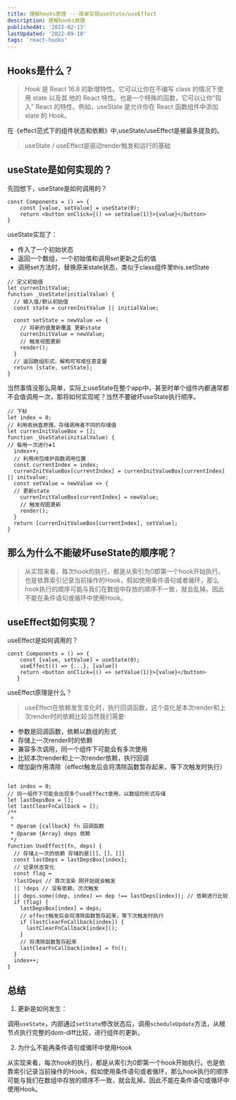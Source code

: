 ```yaml
---
title: 理解hooks原理 ---简单实现useState/useEffect
description: 理解hooks原理
publishedAt: '2022-02-13'
lastUpdated: '2022-09-18'
tags: 'react-hooks'
---
```


## Hooks是什么？
> *Hook* 是 React 16.8 的新增特性。它可以让你在不编写 class 的情况下使用 state 以及其 他的 React 特性。也是一个特殊的函数，它可以让你“钩入” React 的特性。例如，useState 是允许你在 React 函数组件中添加 state 的 Hook。

 在《effect范式下的组件状态和依赖》中,useState/useEffect是被最多提及的。   
> useState / useEffect是驱动render触发和运行的基础

## useState是如何实现的？

先回想下，useState是如何调用的？

```
const Components = () => {
    const [value, setValue] = useState(0);
    return <button onClick={() => setValue(1)}>{value}</button>
}
```
useState实现了：
- 传入了一个初始状态
- 返回一个数组，一个初始值和调用set更新之后的值
- 调用set方法时，替换原来state状态，类似于class组件里this.setState

```
// 定义初始值
let currenInitValue;
function _UseState(initialValue) {
  // 输入值/默认初始值
  const state = currenInitValue || initialValue;
  
  const setState = newValue => {
    // 将新的值重新覆盖 更新state
    currenInitValue = newValue;
    // 触发视图更新
    render();
  }
  // 返回数组形式，解构可写成任意变量
  return [state, setState];
}

```
当然事情没那么简单，实际上useState在整个app中，甚至时单个组件内都通常都不会值调用一次，那将如何实现呢？当然不要破坏useState执行顺序。


```
// 下标
let index = 0;
// 利用收纳盒原理。存储调用者不同的存储值
let currenInitValueBox = [];
function _UseState(initialValue) {
// 每用一次进行➕1
  index++;
  // 利用闭包维护函数调用位置
  const currentIndex = index;
  currenInitValueBox[currentIndex] = currenInitValueBox[currentIndex] || initvalue;
  const setValue = newValue => {
  // 更新state
    currenInitValueBox[currentIndex] = newValue;
    // 触发视图更新
    render();
  }
  return [currenInitValueBox[currentIndex], setValue];
}
```
## 那么为什么不能破坏useState的顺序呢？
>从实现来看，每次hook的执行，都是从索引为0即第一个hook开始执行。也是依靠索引记录当前操作的Hook，假如使用条件语句或者循环，那么hook执行的顺序可能与我们在数组中存放的顺序不一致，就会乱掉。因此不能在条件语句或循环中使用Hook。
## useEffect如何实现？
useEffect是如何调用的？

```
const Components = () => { 
    const [value, setValue] = useState(0); 
    useEffect(() => {...}, [value])
    return <button onClick={() => setValue(1)}>{value}</button> 
   }
```
useEffect原理是什么？

>useEffect在依赖发生变化时，执行回调函数，这个变化是本次render和上次render时的依赖比较当然我们需要:
- 参数是回调函数，依赖以数组的形式
- 存储上一次render时的依赖
- 兼容多次调用，同一个组件下可能会有多次使用
- 比较本次render和上一次render依赖，执行回调
- 增加副作用清除（effect触发后会将清除函数暂存起来，等下次触发时执行）

```
    
let index = 0;
// 同一组件下可能会出现多个useEffect使用，以数组的形式存储
let lastDepsBox = [];
let lastClearFnCallback = [];
/**
 * 
 * @param {callback} fn 回调函数
 * @param {Array} deps 依赖
 */
function UseEffect(fn, deps) {
  // 存储上一次的依赖 存储的是[[]、[]、[]]
  const lastDeps = lastDepsBox[index];
  // 记录状态变化
  const flag = 
  !lastDeps // 首次渲染 刚开始就会触发 
  || !deps // 没有依赖，次次触发
  || deps.some((dep, index) => dep !== lastDeps[index]); // 依赖进行比较
  if (flag) {
    lastDepsBox[index] = deps;
    // effect触发后会将清除函数暂存起来，等下次触发时执行
    if (lastClearFnCallback[index]) {
      lastClearFnCallback[index]();
    }
    // 将清除函数暂存起来
    lastClearFnCallback[index] = fn();
  }
  index++;
}
```
## 总结
1.  更新是如何发生：

调用`useState`，内部通过`setState`修改状态后，调用`scheduleUpdate`方法，从根节点执行完整的dom-diff比较，进行组件的更新。

2.  为什么不能再条件语句或循环中使用Hook

从实现来看，每次hook的执行，都是从索引为0即第一个hook开始执行。也是依靠索引记录当前操作的Hook，假如使用条件语句或者循环，那么hook执行的顺序可能与我们在数组中存放的顺序不一致，就会乱掉。因此不能在条件语句或循环中使用Hook。

